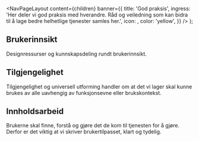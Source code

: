 

  <NavPageLayout
    content={children}
    banner={{
      title: 'God praksis',
      ingress:
        'Her deler vi god praksis med hverandre. Råd og veiledning som kan bidra til å lage bedre helhetlige tjenester samles her.',
      icon: <HandShakeHeartIcon fontSize={34} />,
      color: 'yellow',
    }}
  />
);

<Meta
  title='God Praksis'
  description='Råd og veiledning som kan bidra til å lage bedre helhetlige tjenester samles her.'
/>

## Brukerinnsikt

Designressurser og kunnskapsdeling rundt brukerinnsikt.

<Grid>
  <TeaserCard
    title='Felles innsiktsbibliotek'
    description='Innsikt er gull verdt. Derfor ønsker vi å tilrettelegge for at alle skal kunne dele innsikt i et felles innsiktsbibliotek. '
    href='god-praksis/brukerinnsikt/felles-innsiktsbase'
    author='Digdir'
    date='29. juni 2023'
  />
  <TeaserCard
    title='Brukergrupper som er digitalt sårbare'
    description='En oversikt over typiske brukergrupper som er digitalt sårbare. I tillegg til å belyse hvilke utfordringer disse brukergruppene møter, har vi også valgt å fremstille de som personas.'
    href='god-praksis/brukerinnsikt/brukergrupper-som-er-digitalt-sarbare'
    author='Digdir'
    date='25. juni 2023'
  />
</Grid>

## Tilgjengelighet

Tilgjengelighet og universell utforming handler om at det vi lager skal kunne brukes av alle uavhengig av funksjonsevne eller brukskontekst.

<Grid>
  <TeaserCard
    title='Forstå synsnedsettelse'
    description='Mellom 7 og 10% av befolkningen lever med en synshemming. Hvilke behov har disse menneskene?'
    href='god-praksis/tilgjengelighet/forsta-synsnedsettelse'
    author='Brønnøysundregistrene'
    date='15. mai 2023'
  />
</Grid>

## Innholdsarbeid

Brukerne skal finne, forstå og gjøre det de kom til tjenesten for å gjøre. Derfor er det viktig at vi skriver brukertilpasset, klart og tydelig.

<Grid>
  <TeaserCard
    title='Skriveråd'
    description='Skriveråd og prinsipper som bidrar til et godt, brukervennlig og helhetlig språk.'
    href='god-praksis/innholdsarbeid/skriverad'
    author='Digdir'
    date='12. mai 2023'
  />
  <TeaserCard
    title='Skumlesing'
    description='Slik skriver du tekster som er lette å skumlese.'
    href='god-praksis/innholdsarbeid/skumlesing'
    author='Digdir'
    date='26. april 2023'
  />
</Grid>

<style>
  {`
    .Header_header__pXml_ {
      border-bottom: none
    }
  `}
</style>
